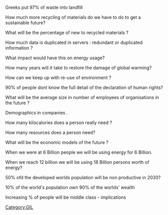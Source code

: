 Greeks put 97% of waste into landfill

How much more recycling of materials do we have to do to get a sustainable future?

What will be the percentage of new to recycled materials ?

How much data is duplicated in servers : redundant or duplicated information ?

What impact would have this on energy usage?

How many years will it take to restore the damage of global warming? 

How can we keep up with re-use of environment ?

90% of people dont know the full detail of the declaration of human  rights?

What will be the average size in number of employees of organisations in the future ?

Demographics in companies .

How many kilocalories does a person really need ?

How many resources does a person need?

What will be the economic models of the future ?

When we were at 6 Billion people we will be using energy for 6 Billion.

When we reach 12 billion we will be using 18 Billion persons worth of energy?

50% ofd the developed worlds population will be non productive in 2030?

10% of the world's population own 90% of the worlds' wealth 

Increasing % of people will be middle class - implications

[[Category:GIL]]